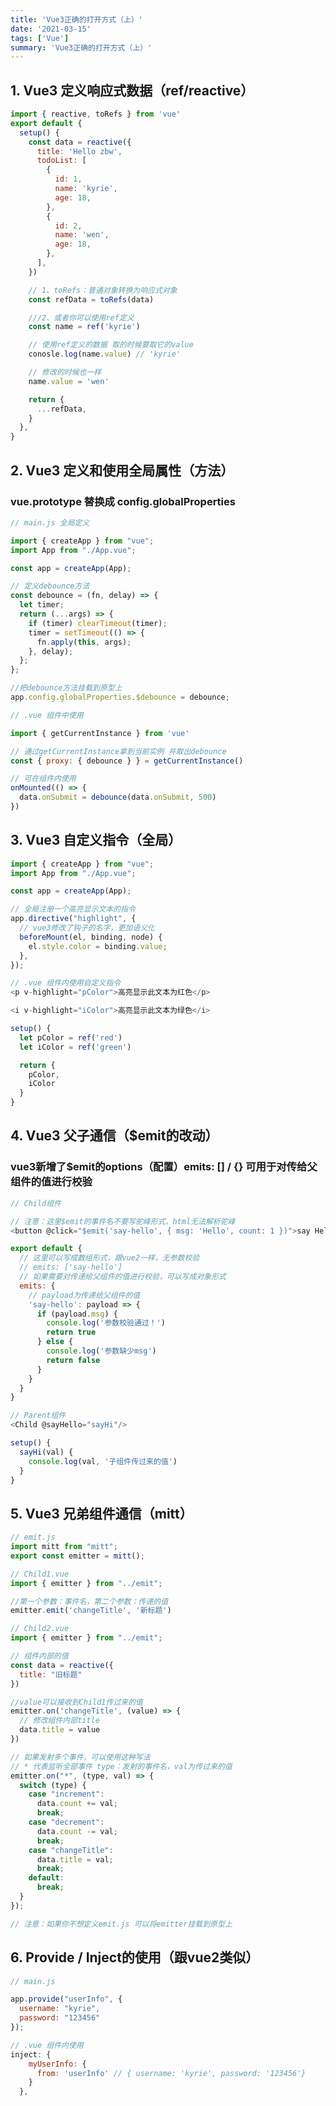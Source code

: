 ```yaml
---
title: 'Vue3正确的打开方式（上）'
date: '2021-03-15'
tags: ['Vue']
summary: 'Vue3正确的打开方式（上）'
---
```


## 1. Vue3 定义响应式数据（ref/reactive）

```js
import { reactive, toRefs } from 'vue'
export default {
  setup() {
    const data = reactive({
      title: 'Hello zbw',
      todoList: [
        {
          id: 1,
          name: 'kyrie',
          age: 18,
        },
        {
          id: 2,
          name: 'wen',
          age: 18,
        },
      ],
    })

    // 1、toRefs：普通对象转换为响应式对象
    const refData = toRefs(data)

    ///2、或者你可以使用ref定义
    const name = ref('kyrie')

    // 使用ref定义的数据 取的时候要取它的value
    conosle.log(name.value) // 'kyrie'

    // 修改的时候也一样
    name.value = 'wen'

    return {
      ...refData,
    }
  },
}
```

## 2. Vue3 定义和使用全局属性（方法）

### vue.prototype 替换成 config.globalProperties

```js
// main.js 全局定义

import { createApp } from "vue";
import App from "./App.vue";

const app = createApp(App);

// 定义debounce方法
const debounce = (fn, delay) => {
  let timer;
  return (...args) => {
    if (timer) clearTimeout(timer);
    timer = setTimeout(() => {
      fn.apply(this, args);
    }, delay);
  };
};

//把debounce方法挂载到原型上
app.config.globalProperties.$debounce = debounce;

// .vue 组件中使用

import { getCurrentInstance } from 'vue'

// 通过getCurrentInstance拿到当前实例 并取出debounce
const { proxy: { debounce } } = getCurrentInstance()

// 可在组件内使用
onMounted(() => {
  data.onSubmit = debounce(data.onSubmit, 500)
})
```

## 3. Vue3 自定义指令（全局）

```js
import { createApp } from "vue";
import App from "./App.vue";

const app = createApp(App);

// 全局注册一个高亮显示文本的指令
app.directive("highlight", {
  // vue3修改了钩子的名字，更加语义化
  beforeMount(el, binding, node) {
    el.style.color = binding.value;
  },
});

// .vue 组件内使用自定义指令
<p v-highlight="pColor">高亮显示此文本为红色</p>

<i v-highlight="iColor">高亮显示此文本为绿色</i>

setup() {
  let pColor = ref('red')
  let iColor = ref('green')

  return {
    pColor,
    iColor
  }
}
```

## 4. Vue3 父子通信（$emit的改动）

### vue3新增了$emit的options（配置）emits: [] / {} 可用于对传给父组件的值进行校验

```js
// Child组件

// 注意：这里$emit的事件名不要写驼峰形式，html无法解析驼峰
<button @click="$emit('say-hello', { msg: 'Hello', count: 1 })">say Hello</button>

export default {
  // 这里可以写成数组形式，跟vue2一样，无参数校验
  // emits: ['say-hello']
  // 如果需要对传递给父组件的值进行校验，可以写成对象形式
  emits: {
    // payload为传递给父组件的值
    'say-hello': payload => {
      if (payload.msg) {
        console.log('参数校验通过！')
        return true
      } else {
        console.log('参数缺少msg')
        return false
      }
    }
  }
}

// Parent组件
<Child @sayHello="sayHi"/>

setup() {
  sayHi(val) {
    console.log(val, '子组件传过来的值')
  }
}
```

## 5. Vue3 兄弟组件通信（mitt）

```js
// emit.js
import mitt from "mitt";
export const emitter = mitt();

// Child1.vue
import { emitter } from "../emit";

//第一个参数：事件名，第二个参数：传递的值
emitter.emit('changeTitle', '新标题')

// Child2.vue
import { emitter } from "../emit";

// 组件内部的值
const data = reactive({
  title: "旧标题"
})

//value可以接收到Child1传过来的值
emitter.on('changeTitle', (value) => {
  // 修改组件内部title
  data.title = value
})

// 如果发射多个事件，可以使用这种写法
// * 代表监听全部事件 type：发射的事件名，val为传过来的值
emitter.on("*", (type, val) => {
  switch (type) {
    case "increment":
      data.count += val;
      break;
    case "decrement":
      data.count -= val;
      break;
    case "changeTitle":
      data.title = val;
      break;
    default:
      break;
  }
});

// 注意：如果你不想定义emit.js 可以将emitter挂载到原型上
```

## 6. Provide / Inject的使用（跟vue2类似）

```js
// main.js

app.provide("userInfo", {
  username: "kyrie",
  password: "123456"
});

// .vue 组件内使用
inject: {
    myUserInfo: {
      from: 'userInfo' // { username: 'kyrie', password: '123456'}
    }
  },
```
